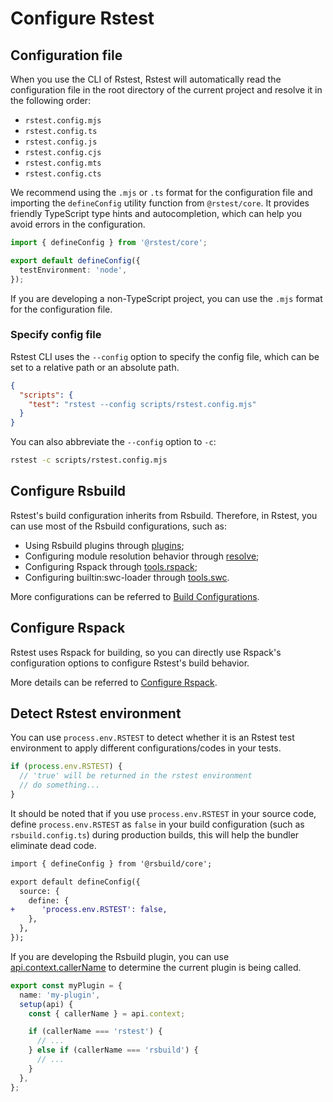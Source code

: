# Configure Rstest

## Configuration file

When you use the CLI of Rstest, Rstest will automatically read the configuration file in the root directory of the current project and resolve it in the following order:

- `rstest.config.mjs`
- `rstest.config.ts`
- `rstest.config.js`
- `rstest.config.cjs`
- `rstest.config.mts`
- `rstest.config.cts`

We recommend using the `.mjs` or `.ts` format for the configuration file and importing the `defineConfig` utility function from `@rstest/core`. It provides friendly TypeScript type hints and autocompletion, which can help you avoid errors in the configuration.

```ts title="rstest.config.ts"
import { defineConfig } from '@rstest/core';

export default defineConfig({
  testEnvironment: 'node',
});
```

If you are developing a non-TypeScript project, you can use the `.mjs` format for the configuration file.

### Specify config file

Rstest CLI uses the `--config` option to specify the config file, which can be set to a relative path or an absolute path.

```json title="package.json"
{
  "scripts": {
    "test": "rstest --config scripts/rstest.config.mjs"
  }
}
```

You can also abbreviate the `--config` option to `-c`:

```bash
rstest -c scripts/rstest.config.mjs
```

## Configure Rsbuild

Rstest's build configuration inherits from Rsbuild. Therefore, in Rstest, you can use most of the Rsbuild configurations, such as:

- Using Rsbuild plugins through [plugins](/config/#plugins);
- Configuring module resolution behavior through [resolve](/config/build/resolve);
- Configuring Rspack through [tools.rspack](/config/build/tools#toolsrspack);
- Configuring builtin:swc-loader through [tools.swc](/config/build/tools#toolsswc).

More configurations can be referred to [Build Configurations](/config/#build-configurations).

## Configure Rspack

Rstest uses Rspack for building, so you can directly use Rspack's configuration options to configure Rstest's build behavior.

More details can be referred to [Configure Rspack](https://rsbuild.rs/guide/configuration/rspack).

## Detect Rstest environment

You can use `process.env.RSTEST` to detect whether it is an Rstest test environment to apply different configurations/codes in your tests.

```ts
if (process.env.RSTEST) {
  // 'true' will be returned in the rstest environment
  // do something...
}
```

It should be noted that if you use `process.env.RSTEST` in your source code, define `process.env.RSTEST` as `false` in your build configuration (such as `rsbuild.config.ts`) during production builds, this will help the bundler eliminate dead code.

```diff title=rsbuild.config.ts
import { defineConfig } from '@rsbuild/core';

export default defineConfig({
  source: {
    define: {
+      'process.env.RSTEST': false,
    },
  },
});
```

If you are developing the Rsbuild plugin, you can use [api.context.callerName](https://rsbuild.rs/api/javascript-api/instance#contextcallername) to determine the current plugin is being called.

```ts
export const myPlugin = {
  name: 'my-plugin',
  setup(api) {
    const { callerName } = api.context;

    if (callerName === 'rstest') {
      // ...
    } else if (callerName === 'rsbuild') {
      // ...
    }
  },
};
```
